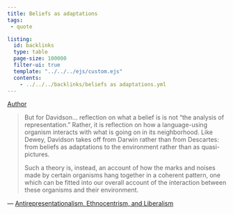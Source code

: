 ```yaml
---
title: Beliefs as adaptations
tags:
 - quote

listing:
  id: backlinks
  type: table
  page-size: 100000
  filter-ui: true
  template: "../../../ejs/custom.ejs"
  contents:
    - ../../../backlinks/beliefs as adaptations.yml
---
```


[Author](/docs/phil/people/Richard Rorty.html)


> But for Davidson...  reflection on what a belief is is not "the analysis of representation." Rather, it is reflection on how a language-using organism interacts with what is going on in its neighborhood.
Like Dewey, Davidson takes off from Darwin rather than from Descartes: from beliefs as  adaptations to the environment rather than as quasi-pictures.
>
>Such a theory is, instead, an account of how the marks and noises made by certain organisms hang together in a coherent pattern, one which can be fitted into our overall account of the interaction between these organisms and their environment.

— [Antirepresentationalism, Ethnocentrism, and Liberalism](/docs/phil/works/Antirepresentationalism, Ethnocentrism, and Liberalism.html)